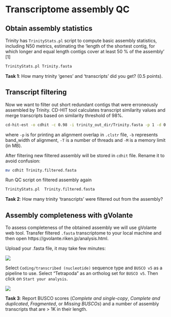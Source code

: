 # Transcriptome assembly QC

## Obtain assembly statistics
Trinity has `TrinityStats.pl` script to compute basic assembly statistics, including N50 metrics, estimating the 'length of the shortest contig, for which longer and equal length contigs cover at least 50 % of the assembly' [1]

```bash
TrinityStats.pl Trinity.fasta
```

::: design
**Task 1**: How many trinity 'genes' and 'transcripts' did you get? (0.5 points).
:::

## Transcript filtering
Now we want to filter out short redundant contigs that were erroneously assembled by Trinity. CD-HIT tool calculates transcript similarity values and merge transcripts based on similarity threshold of 98%.

```bash
cd-hit-est -o cdhit -c 0.98 -i trinity_out_dir/Trinity.fasta -p 1 -d 0 -b 3 -T 2 -M 1000
```

where `-p` is for printing an alignment overlap in `.clstr` file, `-b` represents band_width of alignment, `-T` is a number of threads and `-M` is a memory limit (in MB).

After filtering new filtered assembly will be stored in `cdhit` file. Rename it to avoid confusion:

```bash
mv cdhit Trinity.filtered.fasta
```

Run QC script on filtered assembly again
```bash
TrinityStats.pl  Trinity.filtered.fasta
```

::: design
**Task 2**: How many trinity 'transcripts' were filtered out from the assembly?
:::

## Assembly completeness with gVolante
To assess completeness of the obtained assembly we will use gVolante web tool. Transfer filtered `.fasta` transcriptome to your local machine and then open https://gvolante.riken.jp/analysis.html.

Upload your .fasta file, it may take few minutes:

<img src="docs/images/gVolante1.png"/> 

Select `Coding/transcribed (nucleotide)` sequence type and `BUSCO v5` as a pipeline to use. Select "Tetrapoda" as an ortholog set for `BUSCO v5`. Then click on `Start your analysis`.

<img src="docs/images/gVolante2.png"/> 

::: design
**Task 3**: Report BUSCO scores (*Complete and single-copy*, *Complete and duplicated*, *Fragmented*, or *Missing BUSCOs*) and a number of assembly transcripts that are > 1K in their length.
:::
